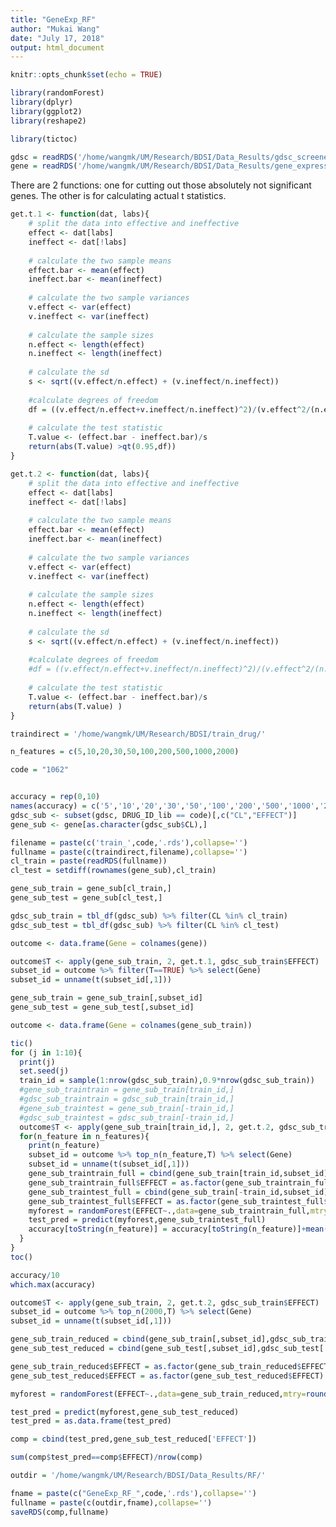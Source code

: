 ```yaml
---
title: "GeneExp_RF"
author: "Mukai Wang"
date: "July 17, 2018"
output: html_document
---
```


```r
knitr::opts_chunk$set(echo = TRUE)
```

```r
library(randomForest)
library(dplyr)
library(ggplot2)
library(reshape2)
```

```r
library(tictoc)
```

```r
gdsc = readRDS('/home/wangmk/UM/Research/BDSI/Data_Results/gdsc_screened.rds')
gene = readRDS('/home/wangmk/UM/Research/BDSI/Data_Results/gene_expression.rds')
```

There are 2 functions: one for cutting out those absolutely not significant genes. The other is for calculating actual t statistics.

```r
get.t.1 <- function(dat, labs){
    # split the data into effective and ineffective
    effect <- dat[labs]
    ineffect <- dat[!labs]
    
    # calculate the two sample means
    effect.bar <- mean(effect)
    ineffect.bar <- mean(ineffect)
    
    # calculate the two sample variances
    v.effect <- var(effect)
    v.ineffect <- var(ineffect)
    
    # calculate the sample sizes
    n.effect <- length(effect)
    n.ineffect <- length(ineffect)
    
    # calculate the sd
    s <- sqrt((v.effect/n.effect) + (v.ineffect/n.ineffect))
    
    #calculate degrees of freedom
    df = ((v.effect/n.effect+v.ineffect/n.ineffect)^2)/(v.effect^2/(n.effect^2 * (n.effect-1))+v.ineffect^2/(n.ineffect^2 * (n.ineffect-1)))
    
    # calculate the test statistic
    T.value <- (effect.bar - ineffect.bar)/s
    return(abs(T.value) >qt(0.95,df))
}
```

```r
get.t.2 <- function(dat, labs){
    # split the data into effective and ineffective
    effect <- dat[labs]
    ineffect <- dat[!labs]
    
    # calculate the two sample means
    effect.bar <- mean(effect)
    ineffect.bar <- mean(ineffect)
    
    # calculate the two sample variances
    v.effect <- var(effect)
    v.ineffect <- var(ineffect)
    
    # calculate the sample sizes
    n.effect <- length(effect)
    n.ineffect <- length(ineffect)
    
    # calculate the sd
    s <- sqrt((v.effect/n.effect) + (v.ineffect/n.ineffect))
    
    #calculate degrees of freedom
    #df = ((v.effect/n.effect+v.ineffect/n.ineffect)^2)/(v.effect^2/(n.effect^2 * (n.effect-1))+v.ineffect^2/(n.ineffect^2 * (n.ineffect-1)))
    
    # calculate the test statistic
    T.value <- (effect.bar - ineffect.bar)/s
    return(abs(T.value) )
}
```



```r
traindirect = '/home/wangmk/UM/Research/BDSI/train_drug/'
```

```r
n_features = c(5,10,20,30,50,100,200,500,1000,2000)
```


```r
code = "1062"


accuracy = rep(0,10)
names(accuracy) = c('5','10','20','30','50','100','200','500','1000','2000')
gdsc_sub <- subset(gdsc, DRUG_ID_lib == code)[,c("CL","EFFECT")]
gene_sub <- gene[as.character(gdsc_sub$CL),]

filename = paste(c('train_',code,'.rds'),collapse='')
fullname = paste(c(traindirect,filename),collapse='')
cl_train = paste(readRDS(fullname))
cl_test = setdiff(rownames(gene_sub),cl_train)

gene_sub_train = gene_sub[cl_train,]
gene_sub_test = gene_sub[cl_test,]

gdsc_sub_train = tbl_df(gdsc_sub) %>% filter(CL %in% cl_train)
gdsc_sub_test = tbl_df(gdsc_sub) %>% filter(CL %in% cl_test)
```

```r
outcome <- data.frame(Gene = colnames(gene))
```

```r
outcome$T <- apply(gene_sub_train, 2, get.t.1, gdsc_sub_train$EFFECT)
subset_id = outcome %>% filter(T==TRUE) %>% select(Gene)
subset_id = unname(t(subset_id[,1]))
```

```r
gene_sub_train = gene_sub_train[,subset_id]
gene_sub_test = gene_sub_test[,subset_id]
```

```r
outcome <- data.frame(Gene = colnames(gene_sub_train))
```



```r
tic()
for (j in 1:10){
  print(j)
  set.seed(j)
  train_id = sample(1:nrow(gdsc_sub_train),0.9*nrow(gdsc_sub_train))
  #gene_sub_traintrain = gene_sub_train[train_id,]
  #gdsc_sub_traintrain = gdsc_sub_train[train_id,]
  #gene_sub_traintest = gene_sub_train[-train_id,]
  #gdsc_sub_traintest = gdsc_sub_train[-train_id,]
  outcome$T <- apply(gene_sub_train[train_id,], 2, get.t.2, gdsc_sub_train[train_id,'EFFECT'][[1]])
  for(n_feature in n_features){
    print(n_feature)
    subset_id = outcome %>% top_n(n_feature,T) %>% select(Gene)
    subset_id = unname(t(subset_id[,1]))
    gene_sub_traintrain_full = cbind(gene_sub_train[train_id,subset_id],gdsc_sub_train[train_id,'EFFECT'])
    gene_sub_traintrain_full$EFFECT = as.factor(gene_sub_traintrain_full$EFFECT)
    gene_sub_traintest_full = cbind(gene_sub_train[-train_id,subset_id],gdsc_sub_train[-train_id,'EFFECT'])
    gene_sub_traintest_full$EFFECT = as.factor(gene_sub_traintest_full$EFFECT)
    myforest = randomForest(EFFECT~.,data=gene_sub_traintrain_full,mtry=round(sqrt(n_feature)),ntree=80)
    test_pred = predict(myforest,gene_sub_traintest_full)
    accuracy[toString(n_feature)] = accuracy[toString(n_feature)]+mean(test_pred==gdsc_sub_train[-train_id,'EFFECT'][[1]])
  }
}
toc()
```

```r
accuracy/10
which.max(accuracy)
```

```r
outcome$T <- apply(gene_sub_train, 2, get.t.2, gdsc_sub_train$EFFECT)
subset_id = outcome %>% top_n(2000,T) %>% select(Gene)
subset_id = unname(t(subset_id[,1]))
```

```r
gene_sub_train_reduced = cbind(gene_sub_train[,subset_id],gdsc_sub_train['EFFECT'])
gene_sub_test_reduced = cbind(gene_sub_test[,subset_id],gdsc_sub_test['EFFECT'])
```

```r
gene_sub_train_reduced$EFFECT = as.factor(gene_sub_train_reduced$EFFECT)
gene_sub_test_reduced$EFFECT = as.factor(gene_sub_test_reduced$EFFECT)
```

```r
myforest = randomForest(EFFECT~.,data=gene_sub_train_reduced,mtry=round(sqrt(2000)),ntree=500)
```

```r
test_pred = predict(myforest,gene_sub_test_reduced)
test_pred = as.data.frame(test_pred)
```

```r
comp = cbind(test_pred,gene_sub_test_reduced['EFFECT'])
```

```r
sum(comp$test_pred==comp$EFFECT)/nrow(comp)
```

```r
outdir = '/home/wangmk/UM/Research/BDSI/Data_Results/RF/'
```

```r
fname = paste(c("GeneExp_RF_",code,'.rds'),collapse='')
fullname = paste(c(outdir,fname),collapse='')
saveRDS(comp,fullname)
```
